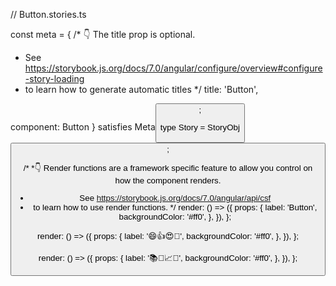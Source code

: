 // Button.stories.ts



const meta = {
  /* 👇 The title prop is optional.
   * See https://storybook.js.org/docs/7.0/angular/configure/overview#configure-story-loading
   * to learn how to generate automatic titles
   */
  title: 'Button',

  component: Button
} satisfies Meta<Button>;

type Story = StoryObj<Button>;

/*
 *👇 Render functions are a framework specific feature to allow you control on how the component renders.
 * See https://storybook.js.org/docs/7.0/angular/api/csf
 * to learn how to use render functions.
 */
  render: () => ({
    props: {
      label: 'Button',
      backgroundColor: '#ff0',
    },
  }),
};

  render: () => ({
    props: {
      label: '😄👍😍💯',
      backgroundColor: '#ff0',
    },
  }),
};

  render: () => ({
    props: {
      label: '📚📕📈🤓',
      backgroundColor: '#ff0',
    },
  }),
};
